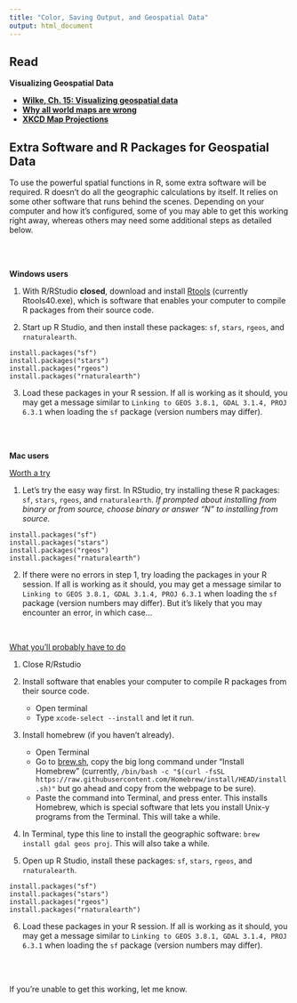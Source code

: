 ```yaml
---
title: "Color, Saving Output, and Geospatial Data"
output: html_document
---
```


## Read

**Visualizing Geospatial Data**

- [**Wilke, Ch. 15: Visualizing geospatial data**](https://serialmentor.com/dataviz/geospatial-data.html)
- [**Why all world maps are wrong**](https://www.youtube.com/watch?v=kIID5FDi2JQ)
- [**XKCD Map Projections**](https://xkcd.com/977/)



## Extra Software and R Packages for Geospatial Data

To use the powerful spatial functions in R, some extra software will be required. R doesn't do all the geographic calculations by itself. It relies on some other software that runs behind the scenes. Depending on your computer and how it's configured, some of you may able to get this working right away, whereas others may need some additional steps as detailed below.

<br><br>

**Windows users**

1. With R/RStudio **closed**, download and install [Rtools](https://cran.r-project.org/bin/windows/Rtools/) (currently Rtools40.exe), which is software that enables your computer to compile R packages from their source code.

2. Start up R Studio, and then install these packages: `sf`, `stars`, `rgeos`, and `rnaturalearth`.

```
install.packages("sf")
install.packages("stars")
install.packages("rgeos")
install.packages("rnaturalearth")
```

3. Load these packages in your R session. If all is working as it should, you may get a message similar to `Linking to GEOS 3.8.1, GDAL 3.1.4, PROJ 6.3.1` when loading the `sf` package (version numbers may differ).

<br><br>

**Mac users**

<u>Worth a try</u>

1. Let's try the easy way first. In RStudio, try installing these R packages: `sf`, `stars`, `rgeos`, and `rnaturalearth`. _If prompted about installing from binary or from source, choose binary or answer "N" to installing from source._

```
install.packages("sf")
install.packages("stars")
install.packages("rgeos")
install.packages("rnaturalearth")
```

2. If there were no errors in step 1, try loading the packages in your R session. If all is working as it should, you may get a message similar to `Linking to GEOS 3.8.1, GDAL 3.1.4, PROJ 6.3.1` when loading the `sf` package  (version numbers may differ). But it's likely that you may encounter an error, in which case...

<br>

<u>What you'll probably have to do</u>

1. Close R/Rstudio

2. Install software that enables your computer to compile R packages from their source code.

    - Open terminal
    - Type `xcode-select --install` and let it run.

3. Install homebrew (if you haven't already).

    - Open Terminal
    - Go to [brew.sh](brew.sh), copy the big long command under "Install Homebrew" (currently, `/bin/bash -c "$(curl -fsSL https://raw.githubusercontent.com/Homebrew/install/HEAD/install.sh)"` but go ahead and copy from the webpage to be sure).
    - Paste the command into Terminal, and press enter. This installs Homebrew, which is special software that lets you install Unix-y programs from the Terminal. This will take a while. 

4. In Terminal, type this line to install the geographic software: `brew install gdal geos proj`. This will also take a while.

5. Open up R Studio, install these packages: `sf`, `stars`, `rgeos`, and `rnaturalearth`.

```
install.packages("sf")
install.packages("stars")
install.packages("rgeos")
install.packages("rnaturalearth")
```

6. Load these packages in your R session. If all is working as it should, you may get a message similar to `Linking to GEOS 3.8.1, GDAL 3.1.4, PROJ 6.3.1` when loading the `sf` package  (version numbers may differ).

<br><br>
    
If you're unable to get this working, let me know.
